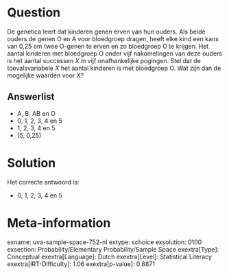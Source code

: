 Question
========

De genetica leert dat kinderen genen erven van hun ouders. Als beide
ouders de genen O en A voor bloedgroep dragen, heeft elke kind een kans
van 0,25 om twee O-genen te erven en zo bloedgroep O te krijgen. Het
aantal kinderen met bloedgroep O onder vijf nakomelingen van deze ouders
is het aantal successen *X* in vijf onafhankelijke pogingen. Stel dat de
toevalsvariabele *X* het aantal kinderen is met bloedgroep O. Wat zijn
dan de mogelijke waarden voor X?

Answerlist
----------

* A, B, AB en O
* 0, 1, 2, 3, 4 en 5
* 1, 2, 3, 4 en 5
* (5, 0,25)

Solution
========

Het correcte antwoord is: 

* 0, 1, 2, 3, 4 en 5

Meta-information
================
exname: uva-sample-space-752-nl
extype: schoice
exsolution: 0100
exsection: Probability/Elementary Probability/Sample Space
exextra[Type]: Conceptual
exextra[Language]: Dutch
exextra[Level]: Statistical Literacy
exextra[IRT-Difficulty]: 1.06
exextra[p-value]: 0.8871

